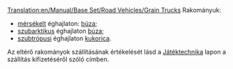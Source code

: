 [[Translation:en/Manual/Base Set/Road Vehicles/Grain Trucks]]
{{hu/Manual/Base Set/Road Vehicles/Navbox Közúti járművek}}
Rakományuk:
*[[hu/Manual/Éghajlatok#mersekelt|mérsékelt]] éghajlaton: [[hu/Manual/Base Set/Cargos/Búza|búza]];
*[[hu/Manual/Éghajlatok#szubarktikus-hu|szubarktikus]] éghajlaton [[hu/Manual/Base Set/Cargos/Sarki búza|búza]];
*[[hu/Manual/Éghajlatok#szubtropusi-hu|szubtrópusi]] éghajlaton [[hu/Manual/Base Set/Cargos/Kukorica|kukorica]].
Az eltérő rakományok szállításának értékelését lásd a [[hu/Manual/Game Mechanics/Main Page#a-szallitas-kifizetese|Játéktechnika]] lapon a szállítás kifizetéséről szóló címben.
{{hu/Manual/Base Set/Road Vehicles/Közúti járművek|name     = Hereford gabonaszállító
  |img      = en/Archive/Old 32bpp/Hereford Grain Truck.png
  |price    = £4,674 ($9,348) 
  |speed    = 48 km/h (30 mph)
  |annual   = £421 ($842)
  |designed = 1935
  |life     = 15
  |capacity = 20 tonna gabona
}}
{{hu/Manual/Base Set/Road Vehicles/Közúti járművek|name     = Thomas gabonaszállító
  |img      = en/Archive/Old 32bpp/Thomas Grain Truck.png
  |price    = £5,453 ($10,906)  
  |speed    = 88 km/h (55 mph)
  |annual   = £787 ($1,574)
  |designed = 1979
  |life     = 15
  |capacity = 25 tonna gabona
}}
{{hu/Manual/Base Set/Road Vehicles/Közúti járművek|name     = Goss gabonaszállító
  |img      = en/Archive/Old 32bpp/Goss Grain Truck.png
  |price    = £5,863 ($11,726) 
  |speed    = 112 km/h (70 mph)
  |annual   = £1,125 ($2,250)
  |designed = 2010
  |life     = 15
  |capacity = 30 tonna gabona
}}